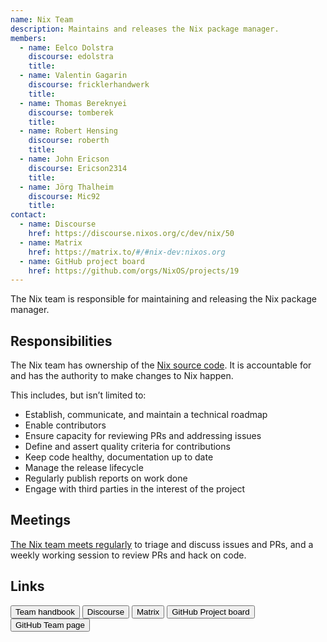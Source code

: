 ```yaml
---
name: Nix Team
description: Maintains and releases the Nix package manager.
members:
  - name: Eelco Dolstra
    discourse: edolstra
    title:
  - name: Valentin Gagarin
    discourse: fricklerhandwerk
    title:
  - name: Thomas Bereknyei
    discourse: tomberek
    title:
  - name: Robert Hensing
    discourse: roberth
    title:
  - name: John Ericson
    discourse: Ericson2314
    title:
  - name: Jörg Thalheim
    discourse: Mic92
    title:
contact:
  - name: Discourse
    href: https://discourse.nixos.org/c/dev/nix/50
  - name: Matrix
    href: https://matrix.to/#/#nix-dev:nixos.org
  - name: GitHub project board
    href: https://github.com/orgs/NixOS/projects/19
---
```


The Nix team is responsible for maintaining and releasing the Nix package
manager.

## Responsibilities

The Nix team has ownership of the [Nix source
code](https://github.com/NixOS/nix). It is accountable for and has the
authority to make changes to Nix happen.

This includes, but isn’t limited to:

- Establish, communicate, and maintain a technical roadmap
- Enable contributors
- Ensure capacity for reviewing PRs and addressing issues
- Define and assert quality criteria for contributions
- Keep code healthy, documentation up to date
- Manage the release lifecycle
- Regularly publish reports on work done
- Engage with third parties in the interest of the project

## Meetings

[The Nix team meets regularly](https://github.com/NixOS/nix/tree/master/maintainers#meeting-protocol) to triage and discuss issues and PRs, and a
weekly working session to review PRs and hack on code.

## Links


<div class="flex flex-wrap gap-4">
  <Button
    href="https://github.com/NixOS/nix/tree/master/maintainers"
    color="semidarkblue"
    size="sm"
  >
    Team handbook
  </Button>
  <Button
    href="https://discourse.nixos.org/c/dev/nix/50"
    color="semidarkblue"
    size="sm"
  >
    Discourse
  </Button>
  <Button
    href="https://matrix.to/#/#nix-dev:nixos.org"
    color="semidarkblue"
    size="sm"
  >
    Matrix
  </Button>
  <Button
    href="https://github.com/orgs/NixOS/projects/19"
    color="semidarkblue"
    size="sm"
  >
    GitHub Project board
  </Button>
  <Button
    href="https://github.com/orgs/NixOS/teams/nix-team"
    color="semidarkblue"
    size="sm"
  >
    GitHub Team page
  </Button>
</div>
